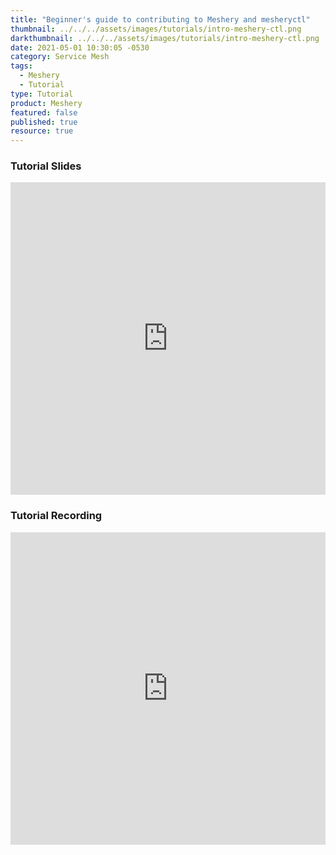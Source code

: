 ```yaml
---
title: "Beginner's guide to contributing to Meshery and mesheryctl"
thumbnail: ../../../assets/images/tutorials/intro-meshery-ctl.png
darkthumbnail: ../../../assets/images/tutorials/intro-meshery-ctl.png
date: 2021-05-01 10:30:05 -0530
category: Service Mesh
tags: 
  - Meshery
  - Tutorial
type: Tutorial
product: Meshery
featured: false
published: true
resource: true
---
```



<ResourcesWrapper> 
   <h3> Tutorial Slides </h3>
        <iframe	 src="https://docs.google.com/presentation/d/1oUzWQpFeFbpIs_sejtOPbF9J4nigj9ziEAzoWxmm6ig/embed?start=false&loop=false&delayms=3000" loading="lazy"
              frameBorder="0" allowFullScreen width="100%" height="500">	
        </iframe>
   <h3> Tutorial Recording </h3>   
        <iframe className="iframe" src="https://www.youtube.com/embed/hh_kFLZx3G4" loading="lazy"
              frameBorder="0" allow="accelerometer; autoplay; encrypted-media; gyroscope; picture-in-picture"allowFullScreen width="100%" height="500">
        </iframe>
</ResourcesWrapper>